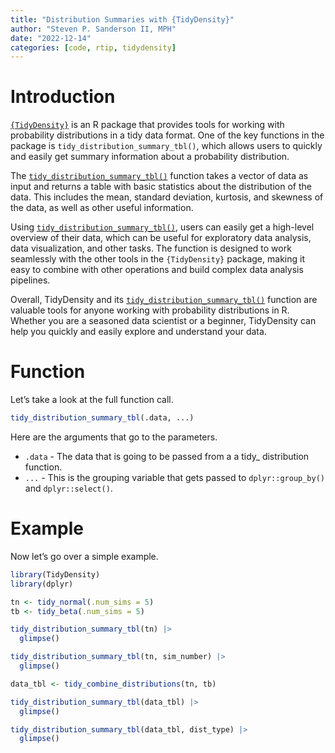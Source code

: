 ```yaml
---
title: "Distribution Summaries with {TidyDensity}"
author: "Steven P. Sanderson II, MPH"
date: "2022-12-14"
categories: [code, rtip, tidydensity]
---
```


# Introduction

[`{TidyDensity}`](https://www.spsanderson.com/TidyDensity/) is an R package that provides tools for working with probability distributions in a tidy data format. One of the key functions in the package is `tidy_distribution_summary_tbl()`, which allows users to quickly and easily get summary information about a probability distribution.

The [`tidy_distribution_summary_tbl()`](https://www.spsanderson.com/TidyDensity/reference/tidy_distribution_summary_tbl.html) function takes a vector of data as input and returns a table with basic statistics about the distribution of the data. This includes the mean, standard deviation, kurtosis, and skewness of the data, as well as other useful information.

Using [`tidy_distribution_summary_tbl()`](https://www.spsanderson.com/TidyDensity/reference/tidy_distribution_summary_tbl.html), users can easily get a high-level overview of their data, which can be useful for exploratory data analysis, data visualization, and other tasks. The function is designed to work seamlessly with the other tools in the `{TidyDensity}` package, making it easy to combine with other operations and build complex data analysis pipelines.

Overall, TidyDensity and its [`tidy_distribution_summary_tbl()`](https://www.spsanderson.com/TidyDensity/reference/tidy_distribution_summary_tbl.html) function are valuable tools for anyone working with probability distributions in R. Whether you are a seasoned data scientist or a beginner, TidyDensity can help you quickly and easily explore and understand your data.

# Function

Let's take a look at the full function call.

```r
tidy_distribution_summary_tbl(.data, ...)
```

Here are the arguments that go to the parameters.

-   `.data` - The data that is going to be passed from a a tidy\_ distribution function.
-   `...` - This is the grouping variable that gets passed to `dplyr::group_by()` and `dplyr::select()`.

# Example

Now let's go over a simple example.

```r
library(TidyDensity)
library(dplyr)

tn <- tidy_normal(.num_sims = 5)
tb <- tidy_beta(.num_sims = 5)

tidy_distribution_summary_tbl(tn) |>
  glimpse()

tidy_distribution_summary_tbl(tn, sim_number) |>
  glimpse()

data_tbl <- tidy_combine_distributions(tn, tb)

tidy_distribution_summary_tbl(data_tbl) |>
  glimpse()

tidy_distribution_summary_tbl(data_tbl, dist_type) |>
  glimpse()
```
